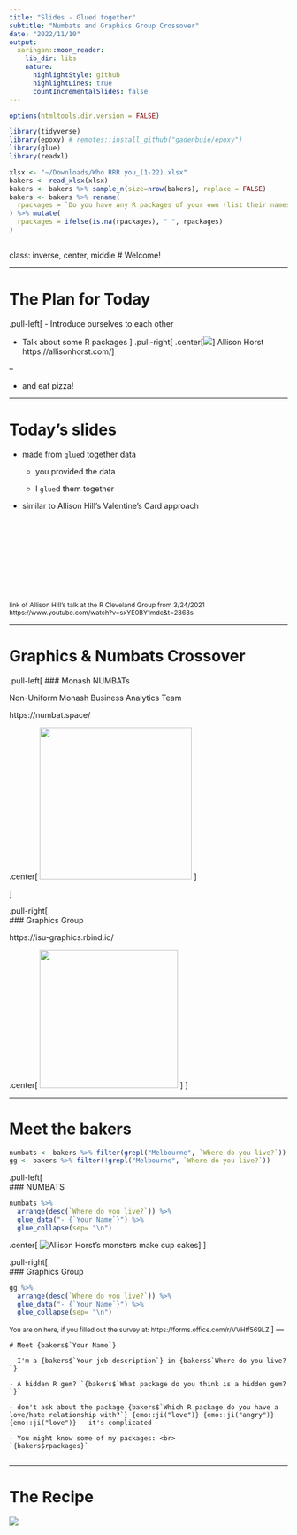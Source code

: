 ```yaml
---
title: "Slides - Glued together"
subtitle: "Numbats and Graphics Group Crossover"
date: "2022/11/10"
output:
  xaringan::moon_reader:
    lib_dir: libs
    nature:
      highlightStyle: github
      highlightLines: true
      countIncrementalSlides: false
---
```


```r
options(htmltools.dir.version = FALSE)
```

```r
library(tidyverse)
library(epoxy) # remotes::install_github("gadenbuie/epoxy")
library(glue) 
library(readxl)
```

```r
xlsx <- "~/Downloads/Who RRR you_(1-22).xlsx"
bakers <- read_xlsx(xlsx)
bakers <- bakers %>% sample_n(size=nrow(bakers), replace = FALSE)
bakers <- bakers %>% rename(
  rpackages = `Do you have any R packages of your own (list their names)`
) %>% mutate(
  rpackages = ifelse(is.na(rpackages), " ", rpackages)
)
  
```

class: inverse, center, middle
# Welcome!

---

# The Plan for Today
.pull-left[
- Introduce ourselves to each other

- Talk about some R packages
]
.pull-right[
.center[![](https://cdn.myportfolio.com/45214904-6a61-4e23-98d6-b140f8654a40/e684f0da-13b1-4d00-ab25-37814e79ee1e_rw_1920.png?h=2b72c110cfcf02f5cf1f74b558461c06)]
Allison Horst  https://allisonhorst.com/
]

--

- and eat pizza!



---

# Today's slides

- made from `glue`d together data

  - you provided the data
  
  - I `glue`d them together 

- similar to Allison Hill's Valentine's Card approach 

<br>
<br>
<br>
<br>

<br>
<br>
<br>
<br>
<small>
link of Allison Hill's talk at the R Cleveland Group from 3/24/2021  https://www.youtube.com/watch?v=sxYE0BY1mdc&t=2868s
</small>

---

# Graphics & Numbats Crossover

.pull-left[
### Monash NUMBATs 

Non-Uniform Monash Business Analytics Team

https://numbat.space/

.center[ <img src="https://cdn.britannica.com/87/81287-050-4A1A5B72/numbat-anteater.jpg" width=275> ]

]

.pull-right[  
### Graphics Group

https://isu-graphics.rbind.io/

.center[ <img src="GG-hex.png" width=250> ]
]

---

# Meet the bakers

```r
numbats <- bakers %>% filter(grepl("Melbourne", `Where do you live?`))
gg <- bakers %>% filter(!grepl("Melbourne", `Where do you live?`))
```

.pull-left[  
### NUMBATS

```r
numbats %>%
  arrange(desc(`Where do you live?`)) %>%
  glue_data("- {`Your Name`}") %>%
  glue_collapse(sep= "\n")
```

.center[
![Allison Horst's monsters make cup cakes](https://cdn.myportfolio.com/45214904-6a61-4e23-98d6-b140f8654a40/b90efc6e-831f-445b-89d3-9d80a61720d6.png?h=57bfb8fc0efae9221dfd198aad2a67ce)
]
]

.pull-right[  
### Graphics Group

```r
gg %>%
  arrange(desc(`Where do you live?`)) %>%
  glue_data("- {`Your Name`}") %>%
  glue_collapse(sep= "\n")
```

<small>You are on here, if you filled out the survey at: https://forms.office.com/r/VVHtf569LZ
</small>
]
---



```epoxy
# Meet {bakers$`Your Name`}

- I'm a {bakers$`Your job description`} in {bakers$`Where do you live?`} 

- A hidden R gem? `{bakers$`What package do you think is a hidden gem?`}` 

- don't ask about the package {bakers$`Which R package do you have a love/hate relationship with?`} {emo::ji("love")} {emo::ji("angry")} {emo::ji("love")} - it's complicated 

- You might know some of my packages: <br>
`{bakers$rpackages}` 
---
```

---

# The Recipe 

![](recipe-glue.png)


